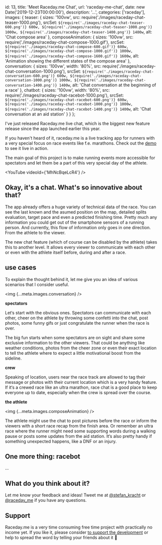   id: 13,
  title: 'Meet Raceday.me Chat',
  url: 'raceday-me-chat',
  date: new Date('2019-12-23T00:00:00'),
  description: '...',
  categories: ['raceday'],
  images: {
    teaser: {
      sizes: '100vw',
      src: require('./images/raceday-chat-teaser-1000.png'),
      srcSet: `${require('./images/raceday-chat-teaser-600.png')} 600w, ${require('./images/raceday-chat-teaser-1000.png')} 1000w, ${require('./images/raceday-chat-teaser-1400.png')} 1400w`,
      alt: 'Chat compose area'
    },
    composeAnimation: {
      sizes: '100vw',
      src: require('./images/raceday-chat-compose-1000.gif'),
      srcSet: `${require('./images/raceday-chat-compose-600.gif')} 600w, ${require('./images/raceday-chat-compose-1000.gif')} 1000w, ${require('./images/raceday-chat-compose-1600.gif')} 1600w`,
      alt: 'Animation showing the different states of the compose area'
    },
    conversation: {
      sizes: '100vw',
      width: '80%',
      src: require('./images/raceday-chat-conversation-1000.png'),
      srcSet: `${require('./images/raceday-chat-conversation-600.png')} 600w, ${require('./images/raceday-chat-conversation-1000.png')} 1000w, ${require('./images/raceday-chat-conversation-1400.png')} 1400w`,
      alt: 'Chat conversation at the beginning of a race'
    },
    chatbot: {
      sizes: '100vw',
      width: '80%',
      src: require('./images/raceday-chat-racebot-1000.png'),
      srcSet: `${require('./images/raceday-chat-racebot-600.png')} 600w, ${require('./images/raceday-chat-racebot-1000.png')} 1000w, ${require('./images/raceday-chat-racebot-1400.png')} 1400w`,
      alt: 'Chat conversation at an aid station'
    }
  }
};

I've just released Raceday.me live chat, which is the biggest new feature release since the app launched earlier this year.

If you haven't heard of it, raceday.me is a live tracking app for runners with a very special focus on race events like f.e. marathons. Check out the [demo](https://raceday.me/demo) to see it live in action.

The main goal of this project is to make running events more accessible for spectators and let them be a part of this very special day of the athlete.

<YouTube videoId={'MhNcBqeLcR4'} />

## Okay, it's a chat. What's so innovative about that?

The app already offers a huge variety of technical data of the race. You can see the last known and the asumed position on the map, detailed splits evaluation, target pace and even a predicted finishing time. Pretty much any information you could get out of the smartphone sensors of a running person. And currently, this flow of information only goes in one direction. From the athlete to the viewer.

The new chat feature (which of course can be disabled by the athlete) takes this to another level. It allows every viewer to communicate with each other or even with the athlete itself before, during and after a race.

## use cases

To explain the thought behind it, let me give you an idea of various scenarios that I consider useful.

<img {...meta.images.conversation} />

**spectators**

Let‘s start with the obvious ones. Spectators can communicate with each other, cheer on the athlete by throwing some confetti into the chat, post photos, some funny gifs or just congratulate the runner when the race is over.

The big fun starts when some spectators are on sight and share some exclusive information to the other viewers. That could be anything like weather conditions, photos from the cheer zone or even their exact location to tell the athlete where to expect a little motivational boost from the sideline.

**crew**

Speaking of location, users near the race track are allowed to tag their message or photos with their current location which is a very handy feature. If it‘s a crewed race like an ultra marathon, race chat is a good place to keep everyone up to date, especially when the crew is spread over the course.

**the athlete**

<img {...meta.images.composeAnimation} />

The athlete might use the chat to post pictures before the race or inform the viewers with a short race recap from the finish area. Or remember an ultra race where the runner might need some supporting words during a walking pause or posts some updates from the aid station. It‘s also pretty handy if something unexpected happens, like a DNF or an injury.

## One more thing: racebot

...

## What do you think about it?

Let me know your feedback and ideas! Tweet me at [@stefan_kracht](https://twitter.com/stefan_kracht) or [@raceday_me](https://twitter.com/raceday_me) if you have any questions.

## Support

Raceday.me is a very time consuming free time project with practically no income yet. If you like it, please consider [to support the development](http://raceday.me/premium) or help to spread the word by telling your friends about it 🙏
